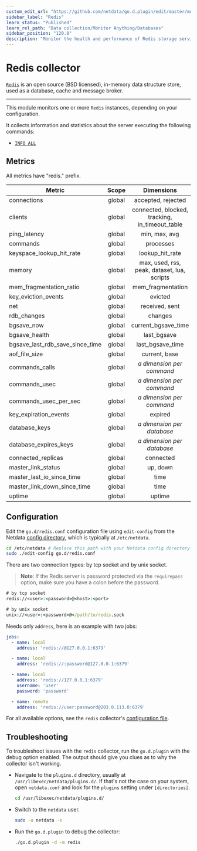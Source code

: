 ```yaml
---
custom_edit_url: "https://github.com/netdata/go.d.plugin/edit/master/modules/redis/README.md"
sidebar_label: "Redis"
learn_status: "Published"
learn_rel_path: "Data collection/Monitor Anything/Databases"
sidebar_position: "120.0"
description: "Monitor the health and performance of Redis storage services with zero configuration, per-second metric granularity, and interactive visualizations."
---
```



# Redis collector

[`Redis`](https://redis.io/) is an open source (BSD licensed), in-memory data structure store, used as a database, cache
and message broker.

---

This module monitors one or more `Redis` instances, depending on your configuration.

It collects information and statistics about the server executing the following commands:

- [`INFO ALL`](https://redis.io/commands/info)

## Metrics

All metrics have "redis." prefix.

| Metric                          | Scope  |                   Dimensions                   |     Units      |
|---------------------------------|:------:|:----------------------------------------------:|:--------------:|
| connections                     | global |               accepted, rejected               | connections/s  |
| clients                         | global | connected, blocked, tracking, in_timeout_table |    clients     |
| ping_latency                    | global |                 min, max, avg                  |    seconds     |
| commands                        | global |                   processes                    |   commands/s   |
| keyspace_lookup_hit_rate        | global |                lookup_hit_rate                 |   percentage   |
| memory                          | global |  max, used, rss, peak, dataset, lua, scripts   |     bytes      |
| mem_fragmentation_ratio         | global |               mem_fragmentation                |     ratio      |
| key_eviction_events             | global |                    evicted                     |     keys/s     |
| net                             | global |                 received, sent                 |   kilobits/s   |
| rdb_changes                     | global |                    changes                     |   operations   |
| bgsave_now                      | global |              current_bgsave_time               |    seconds     |
| bgsave_health                   | global |                  last_bgsave                   |     status     |
| bgsave_last_rdb_save_since_time | global |                last_bgsave_time                |    seconds     |
| aof_file_size                   | global |                 current, base                  |     bytes      |
| commands_calls                  | global |         <i>a dimension per command</i>         |     calls      |
| commands_usec                   | global |         <i>a dimension per command</i>         |  microseconds  |
| commands_usec_per_sec           | global |         <i>a dimension per command</i>         | microseconds/s |
| key_expiration_events           | global |                    expired                     |     keys/s     |
| database_keys                   | global |        <i>a dimension per database</i>         |      keys      |
| database_expires_keys           | global |        <i>a dimension per database</i>         |      keys      |
| connected_replicas              | global |                   connected                    |    replicas    |
| master_link_status              | global |                    up, down                    |     status     |
| master_last_io_since_time       | global |                      time                      |    seconds     |
| master_link_down_since_time     | global |                      time                      |    seconds     |
| uptime                          | global |                     uptime                     |    seconds     |

## Configuration

Edit the `go.d/redis.conf` configuration file using `edit-config` from the
Netdata [config directory](https://learn.netdata.cloud/docs/configure/nodes), which is typically at `/etc/netdata`.

```bash
cd /etc/netdata # Replace this path with your Netdata config directory
sudo ./edit-config go.d/redis.conf
```

There are two connection types: by tcp socket and by unix socket.

> **Note**: If the Redis server is password protected via the `requirepass` option, make sure you have a colon before
> the password.

```cmd
# by tcp socket
redis://<user>:<password>@<host>:<port>

# by unix socket
unix://<user>:<password>@</path/to/redis.sock
```

Needs only `address`, here is an example with two jobs:

```yaml
jobs:
  - name: local
    address: 'redis://@127.0.0.1:6379'

  - name: local
    address: 'redis://:password@127.0.0.1:6379'

  - name: local
    address: 'redis://127.0.0.1:6379'
    username: 'user'
    password: 'password'

  - name: remote
    address: 'redis://user:password@203.0.113.0:6379'
```

For all available options, see the `redis`
collector's [configuration file](https://github.com/netdata/go.d.plugin/blob/master/config/go.d/redis.conf).

## Troubleshooting

To troubleshoot issues with the `redis` collector, run the `go.d.plugin` with the debug option enabled. The output
should give you clues as to why the collector isn't working.

- Navigate to the `plugins.d` directory, usually at `/usr/libexec/netdata/plugins.d/`. If that's not the case on
  your system, open `netdata.conf` and look for the `plugins` setting under `[directories]`.

  ```bash
  cd /usr/libexec/netdata/plugins.d/
  ```

- Switch to the `netdata` user.

  ```bash
  sudo -u netdata -s
  ```

- Run the `go.d.plugin` to debug the collector:

  ```bash
  ./go.d.plugin -d -m redis
  ```
